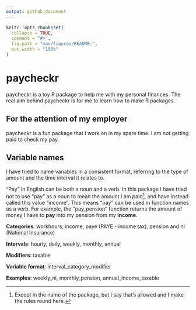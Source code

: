 ```yaml
---
output: github_document
---
```


<!-- README.md is generated from README.Rmd. Please edit that file -->

```r
knitr::opts_chunk$set(
  collapse = TRUE,
  comment = "#>",
  fig.path = "man/figures/README-",
  out.width = "100%"
)
```

# paycheckr

<!-- badges: start -->
<!-- badges: end -->

paycheckr is a toy R package to help me with my personal finances. The real aim behind paycheckr is for me to learn how to make R packages.

## For the attention of my employer

paycheckr is a fun package that I work on in my spare time. I am not getting paid to check my pay.

## Variable names

I have tried to name variables in a consistent format, referring to the type of amount and the time interval it relates to.

"Pay" in English can be both a noun and a verb. In this package I have tried not to use "pay" as a noun to mean the amount I am paid[^1], and have instead called this value "income". This means "pay" can be used in function names as a verb. For example, the "pay_pension" function returns the amount of money I have to **pay** into my pension from my **income**.

**Categories**: workhours, income, paye (PAYE - income tax), pension and ni (National Insurance)

**Intervals**: hourly, daily, weekly, monthly, annual

**Modifiers**: taxable

**Variable format**: interval_category_modifier

**Examples**: weekly_ni, monthly_pension, annual_income_taxable

[^1]: Except in the name of the package, but I say that's allowed and I make the rules round here.
